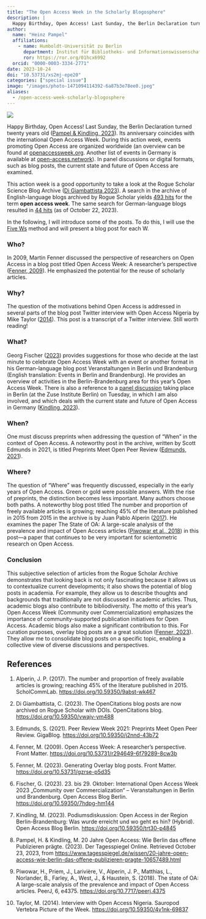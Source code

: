 ```yaml
---
title: "The Open Access Week in the Scholarly Blogosphere"
description: |
  Happy Birthday, Open Access! Last Sunday, the Berlin Declaration turned twenty years old. Its anniversary coincides with the international Open Access Week.
author:
  name: "Heinz Pampel"
  affiliations: 
    - name: Humboldt-Universität zu Berlin
      department: Institut für Bibliotheks- und Informations­wissen­schaft
      ror: https://ror.org/01hcx6992
  orcid: "0000-0003-3334-2771"
date: 2023-10-24
doi: "10.53731/xs2mj-epe20"
categories: ["special issue"]
image: "/images/photo-1471094114392-6a87b3e78ee0.jpeg"
aliases: 
  - /open-access-week-scholarly-blogosphere
---
```


![](/images/photo-1471094114392-6a87b3e78ee0.jpeg)

Happy Birthday, Open Access! Last Sunday, the Berlin Declaration turned twenty years old ([Pampel & Kindling, 2023](https://www.tagesspiegel.de/wissen/20-jahre-open-access-wie-berlin-das-offene-publizieren-pragte-10657489.html)). Its anniversary coincides with the international Open Access Week. During this action week, events promoting Open Access are organized worldwide (an overview can be found at [openaccessweek.org](https://www.openaccessweek.org/). Another list of events in Germany is available at [open-access.network](https://open-access.network/fortbilden/open-access-week/open-access-week-2023)). In panel discussions or digital formats, such as blog posts, the current state and future of Open Access are examined.

This action week is a good opportunity to take a look at the Rogue Scholar Science Blog Archive ([Di Giambattista 2023](https://doi.org/10.59350/vwajv-ym488)). A search in the archive of English-language blogs archived by Rogue Scholar yields [493 hits](https://rogue-scholar.org/posts?page=1&query=open+access+week&language=en) for the term <strong>open access week</strong>. The same search for German-language blogs resulted in [44 hits](https://rogue-scholar.org/posts?page=1&query=open+access+week&language=de) (as of October 22, 2023).

In the following, I will introduce some of the posts. To do this, I will use the [Five Ws](https://en.wikipedia.org/wiki/Five_Ws) method and will present a blog post for each W.

### Who?
In 2009, Martin Fenner discussed the perspective of researchers on Open Access in a blog post titled Open Access Week: A researcher’s perspective ([Fenner, 2009](https://doi.org/10.53731/r294649-6f79289-8cw3b)). He emphasized the potential for the reuse of scholarly articles.

### Why?
The question of the motivations behind Open Access is addressed in several parts of the blog post Twitter interview with Open Access Nigeria by Mike Taylor ([2014](https://doi.org/10.59350/4v1nk-69837)). This post is a transcript of a Twitter interview. Still worth reading!

### What?
Georg Fischer ([2023](https://doi.org/10.59350/7hdpg-hm144)) provides suggestions for those who decide at the last minute to celebrate Open Access Week with an event or another format in his German-language blog post Veranstaltungen in Berlin und Brandenburg (English translation: Events in Berlin and Brandenburg). He provides an overview of activities in the Berlin-Brandenburg area for this year's Open Access Week. There is also a reference to a [panel discussion](https://blogs.fu-berlin.de/open-access-berlin/2023/06/01/oaweekbbb-auftakt/) taking place in Berlin (at the Zuse Institute Berlin) on Tuesday, in which I am also involved, and which deals with the current state and future of Open Access in Germany ([Kindling, 2023](https://doi.org/10.59350/trt30-p4845)).

### When?
One must discuss preprints when addressing the question of “When” in the context of Open Access. A noteworthy post in the archive, written by Scott Edmunds in 2021, is titled Preprints Meet Open Peer Review ([Edmunds, 2021](https://doi.org/10.59350/j2nnd-43b72)).

### Where?
The question of “Where” was frequently discussed, especially in the early years of Open Access. Green or gold were possible answers. With the rise of preprints, the distinction becomes less important. Many authors choose both paths. A noteworthy blog post titled The number and proportion of freely available articles is growing; reaching 45% of the literature published in 2015 from 2015 in the archive is by Juan Pablo Alperin ([2017](https://doi.org/10.59350/9abst-wk467)). He examines the paper The State of OA: A large-scale analysis of the prevalence and impact of Open Access articles ([Piwowar et al., 2018](https://doi.org/10.7717/peerj.4375)) in this post—a paper that continues to be very important for scientometric research on Open Access.

### Conclusion
This subjective selection of articles from the Rogue Scholar Archive demonstrates that looking back is not only fascinating because it allows us to contextualize current developments; it also shows the potential of blog posts in academia. For example, they allow us to describe thoughts and backgrounds that traditionally are not discussed in academic articles. Thus, academic blogs also contribute to bibliodiversity. The motto of this year's Open Access Week (Community over Commercialization) emphasizes the importance of community-supported publication initiatives for Open Access. Academic blogs also make a significant contribution to this. For curation purposes, overlay blog posts are a great solution ([Fenner, 2023](https://doi.org/10.53731/gzrse-p5d35)). They allow me to consolidate blog posts on a specific topic, enabling a collective view of diverse discussions and perspectives.

## References
1. Alperin, J. P. (2017). The number and proportion of freely available articles is growing; reaching 45% of the literature published in 2015. ScholCommLab. <https://doi.org/10.59350/9abst-wk467>

1. Di Giambattista, C. (2023). The OpenCitations blog posts are now archived on Rogue Scholar with DOIs. OpenCitations blog. <https://doi.org/10.59350/vwajv-ym488>

1. Edmunds, S. (2021). Peer Review Week 2021: Preprints Meet Open Peer Review. GigaBlog. <https://doi.org/10.59350/j2nnd-43b72>

1. Fenner, M. (2009). Open Access Week: A researcher’s perspective. Front Matter. <https://doi.org/10.53731/r294649-6f79289-8cw3b>

1. Fenner, M. (2023). Generating Overlay blog posts. Front Matter. <https://doi.org/10.53731/gzrse-p5d35>

1. Fischer, G. (2023). 23. bis 29. Oktober: International Open Access Week 2023 „Community over Commercialization“ – Veranstaltungen in Berlin und Brandenburg. Open Access Blog Berlin. <https://doi.org/10.59350/7hdpg-hm144>

1. Kindling, M. (2023). Podiumsdiskussion: Open Access in der Region Berlin-Brandenburg: Was wurde erreicht und wo geht es hin? (Hybrid). Open Access Blog Berlin. <https://doi.org/10.59350/trt30-p4845>

1. Pampel, H. & Kindling, M. 20 Jahre Open Access: Wie Berlin das offene Publizieren prägte. (2023). Der Tagesspiegel Online. Retrieved October 23, 2023, from <https://www.tagesspiegel.de/wissen/20-jahre-open-access-wie-berlin-das-offene-publizieren-pragte-10657489.html>

1. Piwowar, H., Priem, J., Larivière, V., Alperin, J. P., Matthias, L., Norlander, B., Farley, A., West, J., & Haustein, S. (2018). The state of OA: A large-scale analysis of the prevalence and impact of Open Access articles. PeerJ, 6, e4375. <https://doi.org/10.7717/peerj.4375>

1. Taylor, M. (2014). Interview with Open Access Nigeria. Sauropod Vertebra Picture of the Week. <https://doi.org/10.59350/4v1nk-69837>
